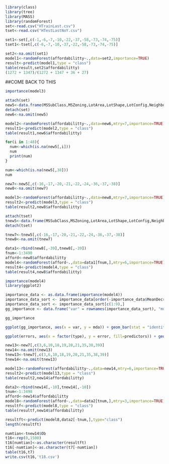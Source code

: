 ```r
library(class)
library(tree)
library(MASS)
library(randomForest)
set<-read.csv("HTrainLast.csv")
tset<-read.csv("HTestLastNoY.csv")

set1<-set[,c(-1,-6,-7,-10,-22,-37,-58,-73,-74,-75)]
tset1<-tset[,c(-6,-7,-10,-37,-22,-58,-73,-74,-75)]
```

```r
set2<-na.omit(set1)
model1<-randomForest(affordabilitty~.,data=set2,importance=TRUE)
result<-predict(model1,type = "class")
table(result,set2$affordabilitty)
(1272 + 1347)/(1272 + 1347 + 36 + 27)
```

##COME BACK TO THIS
```r
importance(model3)
```

```r
attach(set)
new5<-data.frame(MSSubClass,MSZoning,LotArea,LotShape,LotConfig,Neighborhood,Condition1,BldgType,HouseStyle,OverallQual,OverallCond,YearBuilt,YearRemodAdd,Exterior1st,Exterior2nd,MasVnrType,MasVnrArea ,ExterQual,Foundation,BsmtQual,BsmtExposure,BsmtFinType1,BsmtFinSF1,BsmtFinType2,BsmtUnfSF,TotalBsmtSF,X1stFlrSF,X2ndFlrSF,BsmtFullBath,FullBath ,HalfBath,BedroomAbvGr,KitchenQual,TotRmsAbvGrd,Fireplaces,GarageType,GarageYrBlt,GarageFinish,GarageCars,GarageArea,WoodDeckSF ,OpenPorchSF ,ScreenPorch,MoSold,YrSold ,SaleCondition,GrLivArea,affordabilitty)
detach(set)
new6<-na.omit(new5)
```






```r

model2<-randomForest(affordabilitty~.,data=new6,mtry=7,importance=TRUE)
result1<-predict(model2,type = "class")
table(result1,new6$affordabilitty)
```

```r
for(i in 1:48){
  num<-which(is.na(new5[,i]))
  num
  print(num)
}
```

```r
num<-which(is.na(new5[,38]))
num
```


```r
new7<-new5[,c(-16,-17,-20,-21,-22,-24,-36,-37,-38)]
new8<-na.omit(new7)
```

```r
model3<-randomForest(affordabilitty~.,data=new8,mtry=7,importance=TRUE)
result2<-predict(model3,type = "class")
table(result2,new8$affordabilitty)
```

```r
attach(tset)
tnew5<-data.frame(MSSubClass,MSZoning,LotArea,LotShape,LotConfig,Neighborhood,Condition1,BldgType,HouseStyle,OverallQual,OverallCond,YearBuilt,YearRemodAdd,Exterior1st,Exterior2nd,MasVnrType,MasVnrArea ,ExterQual,Foundation,BsmtQual,BsmtExposure,BsmtFinType1,BsmtFinSF1,BsmtFinType2,BsmtUnfSF,TotalBsmtSF,X1stFlrSF,X2ndFlrSF,BsmtFullBath,FullBath ,HalfBath,BedroomAbvGr,KitchenQual,TotRmsAbvGrd,Fireplaces,GarageType,GarageYrBlt,GarageFinish,GarageCars,GarageArea,WoodDeckSF ,OpenPorchSF ,ScreenPorch,MoSold,YrSold ,SaleCondition,GrLivArea, Ob)
detach(tset)
```

```r
tnew7<-tnew5[,c(-16,-17,-20,-21,-22,-24,-36,-37,-38)]
tnew8<-na.omit(tnew7)
```

```r
data1<-rbind(new8[,-39],tnew8[,-39])
fnum<-1:3490
afford<-new8$affordabilitty
model4<-randomForest(afford~.,data=data1[fnum,],mtry=6,importance=TRUE)
result4<-predict(model4,type = "class")
table(result4,new8$affordabilitty)
```

```r
importance(model4)
library(ggplot2)

importance_data <- as.data.frame(importance(model4))
importance_data_sort <- importance_data[order(-importance_data$MeanDecreaseAccuracy),]
importance_data_sort <- importance_data_sort[c(1:9),]
gg_importance <- data.frame("var" = rownames(importance_data_sort), "mda" = importance_data_sort$MeanDecreaseAccuracy)

gg_importance

ggplot(gg_importance, aes(x = var, y = mda)) + geom_bar(stat = "identity") + labs(x = "variable name", y = "mean decrease accuracy") + ggtitle("Top 9 Importance Variables")

ggplot(errors, aes(x = factor(type), y = error, fill=predictors)) + geom_bar(stat = "identity", position = "dodge") + scale_fill_discrete(name = "predictors") + ggtitle("Error Rate by Classification Method") + labs(x = "classification type", y = "error rate")
```

```r
new13<-new7[,c(3,6,10,18,19,20,21,35,38,39)]
new14<-na.omit(new13)
tnew13<-tnew7[,c(3,6,10,18,19,20,21,35,38,39)]
tnew14<-na.omit(tnew13)
```

```r
model13<-randomForest(affordabilitty~.,data=new14,mtry=6,importance=TRUE)
result2<-predict(model13,type = "class")
table(result2,new14$affordabilitty)
```
```r
data2<-rbind(new14[,-10],tnew14[,-10])
tnum<-1:3498
afford<-new14$affordabilitty
model8<-randomForest(afford~.,data=data2[tnum,],mtry=3,importance=TRUE)
resultf<-predict(model8,type = "class")
table(resultf,new14$affordabilitty)

```
```r
resultft<-predict(model8,data2[-tnum,],type="class")
length(resultft)
```
```r
numtian<-tnew14$Ob
t16<-rep(0,1500)
t16[numtian]<-as.character(resultft)
t16[-numtian]<-as.character(t7[-numtian])
table(t16,t7)
write.csv(t16,'t18.csv')
```





